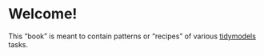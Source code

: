 # Welcome! {.unnumbered}

This "book" is meant to contain patterns or "recipes" of various [tidymodels](https://www.tidymodels.org/) tasks.
